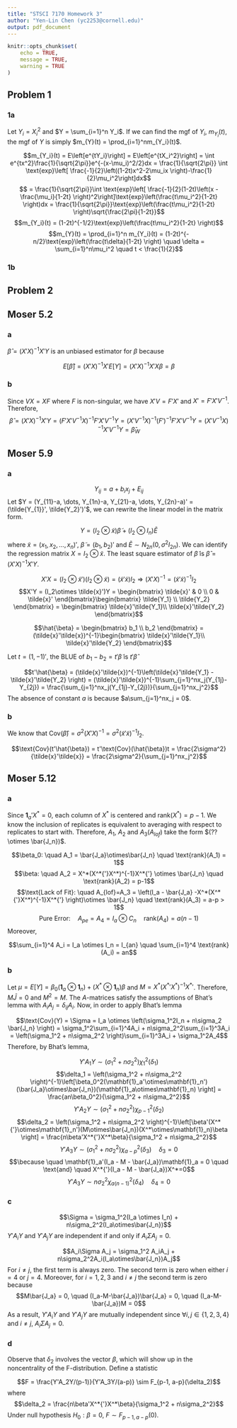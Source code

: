 ```yaml
---
title: "STSCI 7170 Homework 3"
author: "Yen-Lin Chen (yc2253@cornell.edu)"
output: pdf_document
---
```



```r
knitr::opts_chunk$set(
	echo = TRUE,
	message = TRUE,
	warning = TRUE
)
```


## Problem 1


### 1a

Let $Y_i = X_i^2$ and $Y = \sum_{i=1}^n Y_i$. If we can find the mgf of $Y_i$, $m_{Y_i}(t)$, the mgf of $Y$ is simply $m_{Y}(t) = \prod_{i=1}^nm_{Y_i}(t)$. 

$$m_{Y_i}(t) = E\left[e^{tY_i}\right] = E\left[e^{tX_i^2}\right] = \int e^{tx^2}\frac{1}{\sqrt{2\pi}}e^{-(x-\mu_i)^2/2}dx = \frac{1}{\sqrt{2\pi}} \int \text{exp}\left[ \frac{-1}{2}\left((1-2t)x^2-2\mu_ix \right)-\frac{1}{2}\mu_i^2\right]dx$$ 
$$ = \frac{1}{\sqrt{2\pi}}\int \text{exp}\left[ \frac{-1}{2}(1-2t)\left(x - \frac{\mu_i}{1-2t} \right)^2\right]\text{exp}\left(\frac{t\mu_i^2}{1-2t} \right)dx = \frac{1}{\sqrt{2\pi}}\text{exp}\left(\frac{t\mu_i^2}{1-2t} \right)\sqrt{\frac{2\pi}{1-2t}}$$
$$m_{Y_i}(t) = (1-2t)^{-1/2}\text{exp}\left(\frac{t\mu_i^2}{1-2t} \right)$$
$$m_{Y}(t) = \prod_{i=1}^n m_{Y_i}(t) = (1-2t)^{-n/2}\text{exp}\left(\frac{t\delta}{1-2t} \right) \quad \delta = \sum_{i=1}^n\mu_i^2 \quad t < \frac{1}{2}$$


### 1b





## Problem 2







## Moser 5.2

### a

$\hat{\beta} = (X'X)^{-1}X'Y$ is an unbiased estimator for $\beta$ because

$$E[\hat{\beta}] = (X'X)^{-1}X'E[Y] = (X'X)^{-1}X'X\beta = \beta$$

### b

Since $VX = XF$ where $F$ is non-singular, we have $X'V = F'X'$ and $X' = F'X'V^{-1}$. Therefore, 
$$\hat{\beta} = (X'X)^{-1}X'Y = (F'X'V^{-1}X)^{-1}F'X'V^{-1}Y = (X'V^{-1}X)^{-1}(F')^{-1}F'X'V^{-1}Y = (X'V^{-1}X)^{-1}X'V^{-1}Y = \hat{\beta}_W$$



## Moser 5.9 

### a
$$Y_{ij} = a + b_ix_j + E_{ij}$$
Let $Y = (Y_{11}-a, \dots, Y_{1n}-a, Y_{21}-a, \dots, Y_{2n}-a)' = (\tilde{Y_{1}}', \tilde{Y_2}')'$, we can rewrite the linear model in the matrix form. 

$$Y = (I_2 \otimes\tilde{x})\tilde{\beta} + (I_2\otimes I_n)\tilde{E}$$
where $\tilde{x} = (x_1, x_2, \dots, x_n)'$, $\tilde{\beta} = (b_1, b_2)'$ and $\tilde{E}\sim N_{2n}(0, \sigma^2I_{2n})$. We can identify the regression matrix $X = I_2\otimes \tilde{x}$. The least square estimator of $\tilde{\beta}$ is $\hat{\beta} = (X'X)^{-1}X'Y$. 

$$X'X = (I_2 \otimes \tilde{x}')(I_2\otimes \tilde{x}) = (\tilde{x}'\tilde{x})I_2 \Longrightarrow (X'X)^{-1} = (\tilde{x}'\tilde{x})^{-1}I_2$$
$$X'Y = (I_2\otimes \tilde{x}')Y = \begin{bmatrix}
\tilde{x}' & 0 \\ 
0 & \tilde{x}' \end{bmatrix}\begin{bmatrix}
\tilde{Y_1} \\
\tilde{Y_2} \end{bmatrix} = \begin{bmatrix}
\tilde{x}'\tilde{Y_1}\\
\tilde{x}'\tilde{Y_2} \end{bmatrix}$$

$$\hat{\beta} = \begin{bmatrix}
b_1 \\
b_2 \end{bmatrix} = (\tilde{x}'\tilde{x})^{-1}\begin{bmatrix}
\tilde{x}'\tilde{Y_1}\\
\tilde{x}'\tilde{Y_2} \end{bmatrix}$$

Let $t = (1, -1)'$, the BLUE of $b_1 - b_2 = t'\tilde{\beta}$ is $t'\hat{\beta}$

$$t'\hat{\beta} = (\tilde{x}'\tilde{x})^{-1}\left(\tilde{x}'\tilde{Y_1} - \tilde{x}'\tilde{Y_2} \right) = (\tilde{x}'\tilde{x})^{-1}\sum_{j=1}^nx_j(Y_{1j}-Y_{2j}) = \frac{\sum_{j=1}^nx_j(Y_{1j}-Y_{2j})}{\sum_{j=1}^nx_j^2}$$
The absence of constant $a$ is because $a\sum_{j=1}^nx_j = 0$. 


### b

We know that $\text{Cov}(\hat{\beta}) = \sigma^2(X'X)^{-1} = \sigma^2(\tilde{x}'\tilde{x})^{-1}I_2$. 

$$\text{Cov}(t'\hat{\beta}) = t'\text{Cov}(\hat{\beta})t = \frac{2\sigma^2}{\tilde{x}'\tilde{x}} = \frac{2\sigma^2}{\sum_{j=1}^nx_j^2}$$


## Moser 5.12

### a

Since $\mathbf{1}_a'X^* = 0$, each column of $X^*$ is centered and $\text{rank}(X^*) = p-1$. We know the inclusion of replicates is equivalent to averaging with respect to replicates to start with. Therefore, $A_1$, $A_2$ and $A_3 (A_{lof})$ take the form $(?? \otimes \bar{J_n})$. 

$$\beta_0: \quad A_1 = \bar{J_a}\otimes\bar{J_n} \quad \text{rank}(A_1) = 1$$
$$\beta: \quad A_2 = X^*(X^*{'}X^*)^{-1}X^*{'} \otimes \bar{J_n} \quad \text{rank}(A_2) = p-1$$
$$\text{Lack of Fit}: \quad A_{lof}=A_3 = \left(I_a - \bar{J_a} -X^*(X^*{'}X^*)^{-1}X^*{'} \right)\otimes \bar{J_n} \quad \text{rank}(A_3) = a-p > 1$$
$$\text{Pure Error}: \quad A_{pe} = A_4 = I_a\otimes C_n \quad \text{rank}(A_4) = a(n-1)$$
Moreover, 

$$\sum_{i=1}^4 A_i = I_a \otimes I_n = I_{an} \quad \sum_{i=1}^4 \text{rank}(A_i) = an$$

### b

Let $\mu = E[Y] = \beta_0(\mathbf{1}_a\otimes\mathbf{1}_n) + (X^*\otimes\mathbf{1}_n)\beta$ and $M = X^*(X^*{'}X^*)^{-1}X^*{'}$. Therefore, $M\bar{J} = 0$ and $M^2 = M$. The $A$-matrices satisfy the assumptions of Bhat's lemma with $A_iA_j = \delta_{ij}A_i$. Now, in order to apply Bhat's lemma

$$\text{Cov}(Y) = \Sigma = I_a \otimes \left(\sigma_1^2I_n + n\sigma_2 \bar{J_n} \right) = \sigma_1^2\sum_{i=1}^4A_i + n\sigma_2^2\sum_{i=1}^3A_i = \left(\sigma_1^2 + n\sigma_2^2 \right)\sum_{i=1}^3A_i + \sigma_1^2A_4$$
Therefore, by Bhat's lemma, 

$$Y'A_1Y \sim \left(\sigma_1^2 + n\sigma_2^2 \right)\chi_1^2(\delta_1)$$
$$\delta_1 = \left(\sigma_1^2 + n\sigma_2^2 \right)^{-1}\left[\beta_0^2(\mathbf{1}_a'\otimes\mathbf{1}_n')(\bar{J_a}\otimes\bar{J_n})(\mathbf{1}_a\otimes\mathbf{1}_n) \right] = \frac{an\beta_0^2}{\sigma_1^2 + n\sigma_2^2}$$
$$Y'A_2Y \sim \left(\sigma_1^2 + n\sigma_2^2 \right)\chi_{p-1}^2(\delta_2)$$
$$\delta_2 = \left(\sigma_1^2 + n\sigma_2^2 \right)^{-1}\left[\beta'(X^*{'}\otimes\mathbf{1}_n')(M\otimes\bar{J_n})(X^*\otimes\mathbf{1}_n)\beta \right] = \frac{n\beta'X^*{'}X^*\beta}{\sigma_1^2 + n\sigma_2^2}$$
$$Y'A_3Y \sim \left(\sigma_1^2 + n\sigma_2^2 \right)\chi_{a-p}^2(\delta_3) \quad \delta_3=0$$
$$\because \quad \mathbf{1}_a'(I_a - M - \bar{J_a})\mathbf{1}_a = 0 \quad \text{and} \quad X^*{'}(I_a - M - \bar{J_a})X^*=0$$
$$Y'A_3Y \sim n\sigma_2^2 \chi_{a(n-1)}^2(\delta_4) \quad \delta_4=0$$

### c

$$\Sigma = \sigma_1^2(I_a \otimes I_n) + n\sigma_2^2(I_a\otimes\bar{J_n})$$
$Y'A_iY$ and $Y'A_jY$ are independent if and only if $A_i\Sigma A_j=0$.

$$A_i\Sigma A_j = \sigma_1^2 A_iA_j + n\sigma_2^2A_i(I_a\otimes\bar{J_n})A_j$$
For $i\neq j$, the first term is always zero. The second term is zero when either $i=4$ or $j=4$. Moreover, for $i=1,2,3$ and $i\neq j$ the second term is zero because 
$$M\bar{J_a} = 0, \quad (I_a-M-\bar{J_a})\bar{J_a} = 0, \quad (I_a-M-\bar{J_a})M = 0$$
As a result, $Y'A_iY$ and $Y'A_jY$ are mutually independent since $\forall i,j \in \{1,2,3,4\}$ and $i \neq j$, $A_i\Sigma A_j = 0$.


### d

Observe that $\delta_2$ involves the vector $\beta$, which will show up in the noncentrality of the F-distribution. Define a statistic

$$F = \frac{Y'A_2Y/(p-1)}{Y'A_3Y/(a-p)} \sim F_{p-1, a-p}(\delta_2)$$
where 
$$\delta_2 = \frac{n\beta'X^*{'}X^*\beta}{\sigma_1^2 + n\sigma_2^2}$$
Under null hypothesis $H_0: \beta=0$, $F \sim F_{p-1, a-p}(0)$. 

